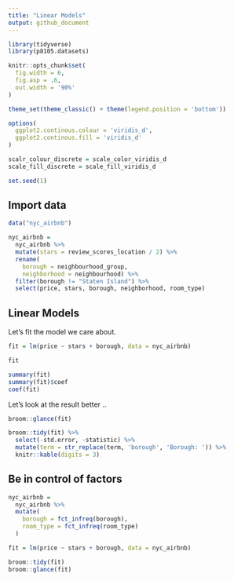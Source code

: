 ```yaml
---
title: "Linear Models"
output: github_document
---
```


```r
library(tidyverse)
library(p8105.datasets)

knitr::opts_chunk$set(
  fig.width = 6,
  fig.asp = .6,
  out.width = '90%'
)

theme_set(theme_classic() + theme(legend.position = 'bottom'))

options(
  ggplot2.continous.colour = 'viridis_d',
  ggplot2.continous.fill = 'viridis_d'
)

scalr_colour_discrete = scale_color_viridis_d
scale_fill_discrete = scale_fill_viridis_d

set.seed(1)
```

## Import data

```r
data("nyc_airbnb")

nyc_airbnb = 
  nyc_airbnb %>% 
  mutate(stars = review_scores_location / 2) %>% 
  rename(
    borough = neighbourhood_group,
    neighborhood = neighbourhood) %>% 
  filter(borough != "Staten Island") %>% 
  select(price, stars, borough, neighborhood, room_type)
```

## Linear Models

Let's fit the model we care about.

```r
fit = lm(price ~ stars + borough, data = nyc_airbnb)
```

```r
fit

summary(fit)
summary(fit)$coef
coef(fit)
```

Let's look at the result better .. 

```r
broom::glance(fit)

broom::tidy(fit) %>% 
  select(-std.error, -statistic) %>% 
  mutate(term = str_replace(term, 'borough', 'Borough: ')) %>% 
  knitr::kable(digits = 3)
```

## Be in control of factors

```r
nyc_airbnb = 
  nyc_airbnb %>% 
  mutate(
    borough = fct_infreq(borough),
    room_type = fct_infreq(room_type)
  )
```

```r
fit = lm(price ~ stars + borough, data = nyc_airbnb)

broom::tidy(fit)
broom::glance(fit)
```

